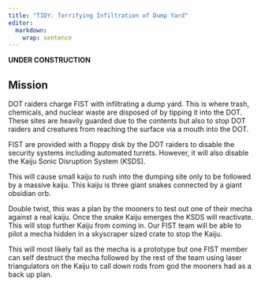 ```yaml
---
title: "TIDY: Terrifying Infiltration of Dump Yard"
editor: 
  markdown: 
    wrap: sentence
---
```


__UNDER CONSTRUCTION__

## Mission

DOT raiders charge FIST with infiltrating a dump yard. 
This is where trash, chemicals, and nuclear waste are disposed of by tipping it into the DOT.
These sites are heavily guarded due to the contents but also to stop DOT raiders and creatures from reaching the surface via a mouth into the DOT.

FIST are provided with a floppy disk by the DOT raiders to disable the security systems including automated turrets. However, it will also disable the Kaiju Sonic Disruption System (KSDS).

This will cause small kaiju to rush into the dumping site only to be followed by a massive kaiju. This kaiju is three giant snakes connected by a giant obsidian orb.

Double twist, this was a plan by the mooners to test out one of their mecha against a real kaiju. 
Once the snake Kaiju emerges the KSDS will reactivate.
This will stop further Kaiju from coming in.
Our FIST team will be able to pilot a mecha hidden in a skyscraper sized crate to stop the Kaiju.

This will most likely fail as the mecha is a prototype but one FIST member can self destruct the mecha followed by the rest of the team using laser triangulators on the Kaiju to call down rods from god the mooners had as a back up plan.